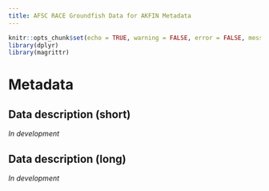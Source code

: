 ```yaml
---
title: AFSC RACE Groundfish Data for AKFIN Metadata
---
```


```r
knitr::opts_chunk$set(echo = TRUE, warning = FALSE, error = FALSE, message = FALSE)
library(dplyr)
library(magrittr)
```

# Metadata

## Data description (short)

*In development*

## Data description (long)

*In development*



